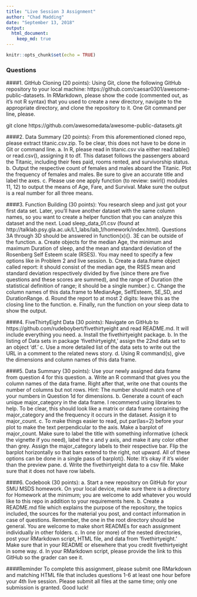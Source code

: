 ```yaml
---
title: "Live Session 3 Assignment"
author: "Chad Madding"
date: "September 13, 2018"
output:
  html_document:
    keep_md: true
---
```


```r
knitr::opts_chunk$set(echo = TRUE)
```

### Questions
####1.	 GitHub Cloning (20 points): Using Git, clone the following GitHub repository to your local machine: https://github.com/caesar0301/awesome-public-datasets.  In RMarkdown, please show the code (commented out, as it's not R syntax) that you used to create a new directory, navigate to the appropriate directory, and clone the repository to it.  One Git command per line, please.

   git clone https://github.com/awesomedata/awesome-public-datasets.git

####2.	Data Summary (20 points): From this aforementioned cloned repo, please extract titanic.csv.zip.  To be clear, this  does not have to be done in Git or command line.
   a. In R, please read in titanic.csv via either read.table() or read.csv(), assigning it to df.  This dataset follows the passengers aboard the Titanic, including their fees paid, rooms rented, and survivorship status.
   b. Output the respective count of females and males aboard the Titanic. Plot the frequency of females and males.  Be sure to give an accurate title and label the axes.
   c. Please use one apply function (to review: swirl() modules 11, 12) to output the means of Age, Fare, and Survival. Make sure the output is a real number for all three means.
   
####3. Function Building (30 points): You research sleep and just got your first data set.  Later, you’ll have another dataset with the same column names, so you want to create a helper function that you can analyze this dataset and the next. Load sleep_data_01.csv (found at http://talklab.psy.gla.ac.uk/L1_labs/lab_1/homework/index.html). Questions 3A through 3D should be answered in function(x){}.  3E can be outside of the function. 
  a. Create objects for the median Age, the minimum and maximum Duration of sleep, and the mean and standard deviation of the Rosenberg Self Esteem scale (RSES).  You may need to specify a few options like in Problem 2 and live session.
  b. Create a data.frame object called report: it should consist of the median age, the RSES mean and standard deviation respectively divided by five (since there are five questions and these scores are summed), and the range of Duration (the statistical definition of range; it should be a single number.)
  c. Change the column names of this data.frame to MedianAge, SelfEsteem, SE_SD, and DurationRange.
  d. Round the report to at most 2 digits: leave this as the closing line to the function.
  e. Finally, run the function on your sleep data to show the output.
  
####4. FiveThirtyEight Data (30 points): Navigate on GitHub to https://github.com/rudeboybert/fivethirtyeight and read README.md. It will include everything you need. 
  a. Install the fivethirtyeight package.
  b. In the listing of Data sets in package ‘fivethirtyeight,’ assign the 22nd data set to an object ‘df.’
  c. Use a more detailed list of the data sets to write out the URL in a comment to the related news story.
  d. Using R command(s), give the dimensions and column names of this data frame.
  
####5. Data Summary (30 points): Use your newly assigned data frame from question 4 for this question. 
  a. Write an R command that gives you the column names of the data frame.  Right after that, write one that counts the number of columns but not rows.  Hint: The number should match one of your numbers in Question 1d for dimensions.
  b. Generate a count of each unique major_category in the data frame.  I recommend using libraries to help.  To be clear, this should look like a matrix or data frame containing the major_category and the frequency it occurs in the dataset. Assign it to major_count.
  c. To make things easier to read, put par(las=2) before your plot to make the text perpendicular to the axis. Make a barplot of major_count. Make sure to label the title with something informative (check the vignette if you need), label the x and y axis, and make it any color other than grey.  Assign the major_category labels to their respective bar. Flip the barplot horizontally so that bars extend to the right, not upward. All of these options can be done in a single pass of barplot(). Note: It’s okay if it’s wider than the preview pane.
  d. Write the fivethirtyeight data to a csv file.  Make sure that it does not have row labels.
  
####6. Codebook (30 points): 
  a. Start a new repository on GitHub for your SMU MSDS homework.  On your local device, make sure there is a directory for Homework at the minimum; you are welcome to add whatever you would like to this repo in addition to your requirements here.
  b. Create a README.md file which explains the purpose of the repository, the topics included, the sources for the material you post, and contact information in case of questions. Remember, the one in the root directory should be general.  You are welcome to make short READMEs for each assignment individually in other folders.
  c. In one (or more) of the nested directories, post your RMarkdown script, HTML file, and data from ‘fivethirtyeight.’  Make sure that in your README or elsewhere that you credit fivethirtyeight in some way.
  d. In your RMarkdown script, please provide the link to this GitHub so the grader can see it.

####Reminder
To complete this assignment, please submit one RMarkdown and matching HTML file that includes questions 1-6 at least one hour before your 4th live session.  Please submit all files at the same time; only one submission is granted. 
Good luck!
   